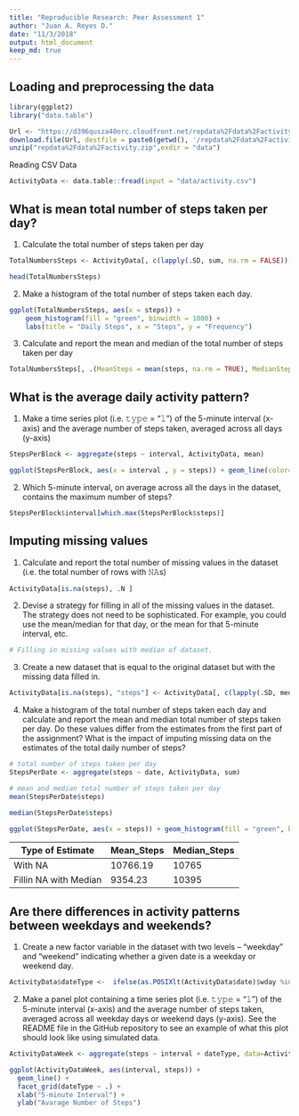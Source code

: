 ```yaml
---
title: "Reproducible Research: Peer Assessment 1"
author: "Juan A. Reyes D."
date: "11/3/2018"
output: html_document
keep_md: true
---
```


## Loading and preprocessing the data

```r
library(ggplot2)
library("data.table")

Url <- "https://d396qusza40orc.cloudfront.net/repdata%2Fdata%2Factivity.zip"
download.file(Url, destfile = paste0(getwd(), '/repdata%2Fdata%2Factivity.zip'), method = "curl")
unzip("repdata%2Fdata%2Factivity.zip",exdir = "data")
```

Reading CSV Data 

```r
ActivityData <- data.table::fread(input = "data/activity.csv")
```

## What is mean total number of steps taken per day?

1. Calculate the total number of steps taken per day

```r
TotalNumbersSteps <- ActivityData[, c(lapply(.SD, sum, na.rm = FALSE)), .SDcols = c("steps"), by = .(date)] 

head(TotalNumbersSteps)
```

2. Make a histogram of the total number of steps taken each day. 

```r
ggplot(TotalNumbersSteps, aes(x = steps)) +
    geom_histogram(fill = "green", binwidth = 1000) +
    labs(title = "Daily Steps", x = "Steps", y = "Frequency")
```

3. Calculate and report the mean and median of the total number of steps taken per day
```r
TotalNumbersSteps[, .(MeanSteps = mean(steps, na.rm = TRUE), MedianSteps = median(steps, na.rm = TRUE))]
```

## What is the average daily activity pattern?

1. Make a time series plot (i.e. 𝚝𝚢𝚙𝚎 = "𝚕") of the 5-minute interval (x-axis) and the average number of steps taken, averaged across all days (y-axis)

```r
StepsPerBlock <- aggregate(steps ~ interval, ActivityData, mean)

ggplot(StepsPerBlock, aes(x = interval , y = steps)) + geom_line(color="green", size=1) + labs(title = "Average Daily Steps", x = "Interval", y = "Average Steps per Day")
```

2. Which 5-minute interval, on average across all the days in the dataset, contains the maximum number of steps?

```r
StepsPerBlock$interval[which.max(StepsPerBlock$steps)] 
```


## Imputing missing values

1. Calculate and report the total number of missing values in the dataset (i.e. the total number of rows with 𝙽𝙰s)

```r
ActivityData[is.na(steps), .N ]
```

2. Devise a strategy for filling in all of the missing values in the dataset. The strategy does not need to be sophisticated. For example, you could use the mean/median for that day, or the mean for that 5-minute interval, etc.

```r
# Filling in missing values with median of dataset. 
```

3. Create a new dataset that is equal to the original dataset but with the missing data filled in.

```r
ActivityData[is.na(steps), "steps"] <- ActivityData[, c(lapply(.SD, median, na.rm = TRUE)), .SDcols = c("steps")]  
```

4. Make a histogram of the total number of steps taken each day and calculate and report the mean and median total number of steps taken per day. Do these values differ from the estimates from the first part of the assignment? What is the impact of imputing missing data on the estimates of the total daily number of steps?

```r
# total number of steps taken per day
StepsPerDate <- aggregate(steps ~ date, ActivityData, sum) 

# mean and median total number of steps taken per day
mean(StepsPerDate$steps)

median(StepsPerDate$steps)

ggplot(StepsPerDate, aes(x = steps)) + geom_histogram(fill = "green", binwidth = 1000) + labs(title = "Daily Steps", x = "Steps", y = "Frequency")
```

Type of Estimate | Mean_Steps | Median_Steps
--- | --- | ---
With NA               |10766.19 | 10765
Fillin NA with Median | 9354.23 | 10395

## Are there differences in activity patterns between weekdays and weekends?

1. Create a new factor variable in the dataset with two levels – “weekday” and “weekend” indicating whether a given date is a weekday or weekend day.

```r
ActivityData$dateType <-  ifelse(as.POSIXlt(ActivityData$date)$wday %in% c(0,6), 'weekend', 'weekday')
```

2. Make a panel plot containing a time series plot (i.e. 𝚝𝚢𝚙𝚎 = "𝚕") of the 5-minute interval (x-axis) and the average number of steps taken, averaged across all weekday days or weekend days (y-axis). See the README file in the GitHub repository to see an example of what this plot should look like using simulated data.

```r
ActivityDataWeek <- aggregate(steps ~ interval + dateType, data=ActivityData, mean) 

ggplot(ActivityDataWeek, aes(interval, steps)) + 
  geom_line() + 
  facet_grid(dateType ~ .) +
  xlab("5-minute Interval") + 
  ylab("Avarage Number of Steps")
```
